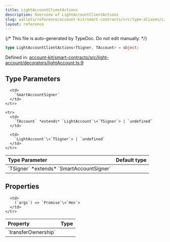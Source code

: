 ```yaml
---
title: LightAccountClientActions
description: Overview of LightAccountClientActions
slug: wallets/reference/account-kit/smart-contracts/src/type-aliases/LightAccountClientActions
layout: reference
---
```


{/* This file is auto-generated by TypeDoc. Do not edit manually. */}

```ts
type LightAccountClientActions<TSigner, TAccount> = object;
```

Defined in: [account-kit/smart-contracts/src/light-account/decorators/lightAccount.ts:9](https://github.com/alchemyplatform/aa-sdk/blob/9f926c402d1661309abbf8eae8431e52e8c5e53f/account-kit/smart-contracts/src/light-account/decorators/lightAccount.ts#L9)

## Type Parameters

<table>
  <thead>
    <tr>
      <th align="left">Type Parameter</th>
      <th align="left">Default type</th>
    </tr>
  </thead>

  <tbody>
    <tr>
      <td>
        `TSigner` *extends* `SmartAccountSigner`
      </td>

      <td>
        `SmartAccountSigner`
      </td>
    </tr>

    <tr>
      <td>
        `TAccount` *extends* `LightAccount`\<`TSigner`> | `undefined`
      </td>

      <td>
        `LightAccount`\<`TSigner`> | `undefined`
      </td>
    </tr>

  </tbody>
</table>

## Properties

<table>
  <thead>
    <tr>
      <th align="left">Property</th>
      <th align="left">Type</th>
    </tr>
  </thead>

  <tbody>
    <tr>
      <td>
        <a id="transferownership" /> `transferOwnership`
      </td>

      <td>
        (`args`) => `Promise`\<`Hex`>
      </td>
    </tr>

  </tbody>
</table>
